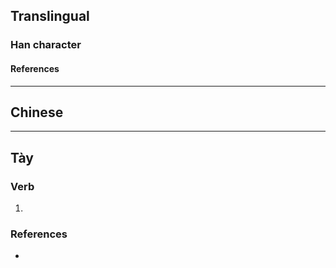{{also|幼|幻|糿|糼|紉}}
{{character info}}
==Translingual==

===Han character===
{{Han char|rn=18|rad=刀|as=03|sn=5|four=|canj=VISH|ids=⿰幺刀}}

====References====
{{Han ref|kx=0342.041|hdz=21093.080|uh=34DC}}

----

==Chinese==
{{zh-see|幼|v}}

----

==Tày==

===Verb===
{{head|tyz|verb|tr=au}}

# {{tyz-Nom form of|au|to [[take]], to [[marry]]}}

===References===
* {{r:tyz:tdcnt}}